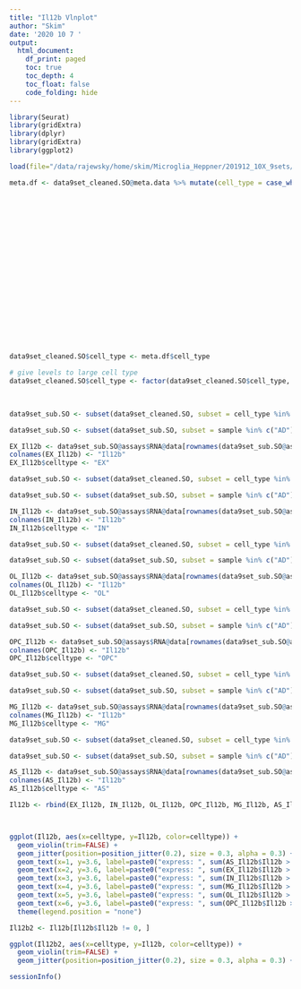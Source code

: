 ```yaml
---
title: "Il12b Vlnplot"
author: "Skim"
date: '2020 10 7 '
output: 
  html_document:
    df_print: paged
    toc: true
    toc_depth: 4
    toc_float: false
    code_folding: hide
---
```


```r
library(Seurat)
library(gridExtra)
library(dplyr)
library(gridExtra)
library(ggplot2)
```

```r
load(file="/data/rajewsky/home/skim/Microglia_Heppner/201912_10X_9sets/R_Scripts/20200210_figures_for_meeting_report_cleaned_Seurat_object_res0.8.Robj")


```

```r
meta.df <- data9set_cleaned.SO@meta.data %>% mutate(cell_type = case_when(seurat_clusters %in% c(0, 10) ~ "Dentate_Gyrus",
                                                                                             seurat_clusters %in% c(2, 13, 18, 40) ~ "CA1",
                                                                                             seurat_clusters %in% c(9, 21, 27, 32) ~ "CA2_3",
                                                                                             seurat_clusters %in% c(11, 14, 15, 17, 19, 20) ~ "subiculum",
                                                                                             seurat_clusters %in% c(24, 29) ~ "Unidentified_Neurons",
                                                                                             seurat_clusters %in% c(7, 16, 22, 30) ~ "Inhibitory_Neurons",
                                                                                             seurat_clusters %in% c(6) ~ "MOL",
                                                                                             seurat_clusters %in% c(1, 5) ~ "MFOL",
                                                                                             seurat_clusters %in% c(12) ~ "NFOL",
                                                                                             seurat_clusters %in% c(38) ~ "OPC",
                                                                                             seurat_clusters %in% c(3, 8) ~ "Microglia",
                                                                                             seurat_clusters %in% c(4) ~ "Astrocytes",
                                                                                             seurat_clusters %in% c(36) ~ "Vascular",
                                                                                             seurat_clusters %in% c(39) ~ "VLMC",
                                                                                             seurat_clusters %in% c(26) ~ "Choroid",
                                                                                             seurat_clusters %in% c(23) ~ "Fibroblast",
                                                                                             seurat_clusters %in% c(28) ~ "Cajal",
                                                                                             seurat_clusters %in% c(35) ~ "Pericyte",
                                                                                             seurat_clusters %in% c(37) ~ "Macrophage"))


data9set_cleaned.SO$cell_type <- meta.df$cell_type

# give levels to large cell type
data9set_cleaned.SO$cell_type <- factor(data9set_cleaned.SO$cell_type, levels = c("Dentate_Gyrus", "CA1", "CA2_3", "subiculum",  "Unidentified_Neurons", 
                                                                                  "Inhibitory_Neurons", "MOL", "MFOL", "OPC", "NFOL", "Microglia","Astrocytes",
                                                                                  "Vascular", "VLMC", "Choroid", "Fibroblast", "Cajal", "Pericyte", "Macrophage"))

```

```r
data9set_sub.SO <- subset(data9set_cleaned.SO, subset = cell_type %in% c("Dentate_Gyrus","subiculum","CA1", "CA2_3","Unidentified_Neurons"))

data9set_sub.SO <- subset(data9set_sub.SO, subset = sample %in% c("AD"))

EX_Il12b <- data9set_sub.SO@assays$RNA@data[rownames(data9set_sub.SO@assays$RNA@data) %in% "Il12b", ] %>% as.data.frame
colnames(EX_Il12b) <- "Il12b"
EX_Il12b$celltype <- "EX"
```


```r
data9set_sub.SO <- subset(data9set_cleaned.SO, subset = cell_type %in% c("Inhibitory_Neurons"))

data9set_sub.SO <- subset(data9set_sub.SO, subset = sample %in% c("AD"))

IN_Il12b <- data9set_sub.SO@assays$RNA@data[rownames(data9set_sub.SO@assays$RNA@data) %in% "Il12b", ] %>% as.data.frame
colnames(IN_Il12b) <- "Il12b"
IN_Il12b$celltype <- "IN"
```


```r
data9set_sub.SO <- subset(data9set_cleaned.SO, subset = cell_type %in% c("MOL", "MFOL"))

data9set_sub.SO <- subset(data9set_sub.SO, subset = sample %in% c("AD"))

OL_Il12b <- data9set_sub.SO@assays$RNA@data[rownames(data9set_sub.SO@assays$RNA@data) %in% "Il12b", ] %>% as.data.frame
colnames(OL_Il12b) <- "Il12b"
OL_Il12b$celltype <- "OL"

```

```r
data9set_sub.SO <- subset(data9set_cleaned.SO, subset = cell_type %in% c("OPC", "NFOL"))

data9set_sub.SO <- subset(data9set_sub.SO, subset = sample %in% c("AD"))

OPC_Il12b <- data9set_sub.SO@assays$RNA@data[rownames(data9set_sub.SO@assays$RNA@data) %in% "Il12b", ] %>% as.data.frame
colnames(OPC_Il12b) <- "Il12b"
OPC_Il12b$celltype <- "OPC"

```


```r
data9set_sub.SO <- subset(data9set_cleaned.SO, subset = cell_type %in% c("Microglia"))

data9set_sub.SO <- subset(data9set_sub.SO, subset = sample %in% c("AD"))

MG_Il12b <- data9set_sub.SO@assays$RNA@data[rownames(data9set_sub.SO@assays$RNA@data) %in% "Il12b", ] %>% as.data.frame
colnames(MG_Il12b) <- "Il12b"
MG_Il12b$celltype <- "MG"

```

```r
data9set_sub.SO <- subset(data9set_cleaned.SO, subset = cell_type %in% c("Astrocytes"))

data9set_sub.SO <- subset(data9set_sub.SO, subset = sample %in% c("AD"))

AS_Il12b <- data9set_sub.SO@assays$RNA@data[rownames(data9set_sub.SO@assays$RNA@data) %in% "Il12b", ] %>% as.data.frame
colnames(AS_Il12b) <- "Il12b"
AS_Il12b$celltype <- "AS"

```

```r
Il12b <- rbind(EX_Il12b, IN_Il12b, OL_Il12b, OPC_Il12b, MG_Il12b, AS_Il12b)



ggplot(Il12b, aes(x=celltype, y=Il12b, color=celltype)) + 
  geom_violin(trim=FALSE) + 
  geom_jitter(position=position_jitter(0.2), size = 0.3, alpha = 0.3) + ggtitle("Il12b normalized counts including zero counts") +
  geom_text(x=1, y=3.6, label=paste0("express: ", sum(AS_Il12b$Il12b > 0), " / total: ", nrow(AS_Il12b)), size = 3) +
  geom_text(x=2, y=3.6, label=paste0("express: ", sum(EX_Il12b$Il12b > 0), " / total: ", nrow(EX_Il12b)), size = 3) +
  geom_text(x=3, y=3.6, label=paste0("express: ", sum(IN_Il12b$Il12b > 0), " / total: ", nrow(IN_Il12b)), size = 3) +
  geom_text(x=4, y=3.6, label=paste0("express: ", sum(MG_Il12b$Il12b > 0), " / total: ", nrow(MG_Il12b)), size = 3) +
  geom_text(x=5, y=3.6, label=paste0("express: ", sum(OL_Il12b$Il12b > 0), " / total: ", nrow(OL_Il12b)), size = 3) +
  geom_text(x=6, y=3.6, label=paste0("express: ", sum(OPC_Il12b$Il12b > 0), " / total: ", nrow(OPC_Il12b)), size = 3) +
  theme(legend.position = "none")
```

```r
Il12b2 <- Il12b[Il12b$Il12b != 0, ]

ggplot(Il12b2, aes(x=celltype, y=Il12b, color=celltype)) + 
  geom_violin(trim=FALSE) + 
  geom_jitter(position=position_jitter(0.2), size = 0.3, alpha = 0.3) + ggtitle("Il12b normalized counts excluding zero counts") 
```

```r
sessionInfo()
```
